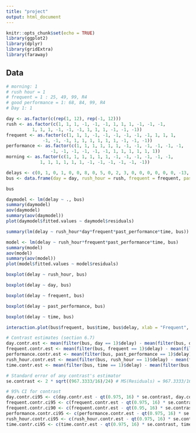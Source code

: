 ---
title: "project"
output: html_document
---

```{r setup, include=FALSE}
knitr::opts_chunk$set(echo = TRUE)
library(ggplot2)
library(dplyr)
library(gridExtra)
library(faraway)
```

## Data
```{r }
# morning: 1
# rush hour = 1
# frequent = 1 : 25, 49, 99, R4
# good performance = 1: 68, 84, 99, R4
# Day 1: 1

day <- as.factor(c(rep(1, 12), rep(-1, 12)))
rush <- as.factor(c(1, 1, 1, -1, -1, -1, 1, 1, 1, -1, -1, -1, 
          1, 1, 1, -1, -1, -1, 1, 1, 1, -1, -1, -1))
frequent <- as.factor(c(1, 1, 1, -1, -1, -1, -1, -1, -1, 1, 1, 1,
              -1, -1, -1, 1, 1, 1, 1, 1, 1, -1, -1, -1))
performance <- as.factor(c(1, 1, 1, 1, 1, 1, -1, -1, -1, -1, -1, -1, 
                 -1, -1, -1, -1, -1, -1, 1, 1, 1, 1, 1, 1))
morning <- as.factor(c(1, 1, 1, 1, 1, 1, -1, -1, -1, -1, -1, -1, 
             1, 1, 1, 1, 1, 1, -1, -1, -1, -1, -1, -1))

delays <- c(0, 1, 0, 1, 0, 0, 8, 0, 5, 0, 2, 3, 0, 0, 0, 0, 0, 0, -13, -2, -10, 36, 0, 0)
bus <- data.frame(day = day, rush_hour = rush, frequent = frequent, past_performance = performance, time = morning, delay = delays)

bus
```

```{r}
daymodel <- lm(delay ~ ., bus)
summary(daymodel)
aov(daymodel)
summary(aov(daymodel))
plot(daymodel$fitted.values ~ daymodel$residuals)
```
```{r}
summary(lm(delay ~ rush_hour*day*frequent*past_performance*time, bus))
```

```{r}

model <- lm(delay ~ rush_hour*frequent*past_performance*time, bus)
summary(model)
aov(model)
summary(aov(model))
plot(model$fitted.values ~ model$residuals)

```

```{r}


boxplot(delay ~ rush_hour, bus)

boxplot(delay ~ day, bus)

boxplot(delay ~ frequent, bus)

boxplot(delay ~ past_performance, bus)

boxplot(delay ~ time, bus)

interaction.plot(bus$frequent, bus$time, bus$delay, xlab = "Frequent", ylab = "Average Delay (minutes)", trace.label = "Time of Day")
```

```{r}
# Contrast estimates (section 6.7)
day.contr.est <- mean(filter(bus, day == 1)$delay) - mean(filter(bus, day == -1)$delay)
frequent.contr.est <- mean(filter(bus, frequent == 1)$delay) - mean(filter(bus, frequent == -1)$delay)
performance.contr.est <- mean(filter(bus, past_performance == 1)$delay) - mean(filter(bus, past_performance == -1)$delay)
rush_hour.contr.est <- mean(filter(bus, rush_hour == 1)$delay) - mean(filter(bus, rush_hour == -1)$delay)
time.contr.est <- mean(filter(bus, time == 1)$delay) - mean(filter(bus, time == -1)$delay)

# Standard error of any contrast's estimator
se.contrast <- 2 * sqrt((967.3333/16)/24) # MS(Residuals) = 967.3333/16 from aov(model) above

# 95% CI for contrast
day.contr.ci95 <- c(day.contr.est - qt(0.975, 16) * se.contrast, day.contr.est + qt(0.975, 16) * se.contrast)
frequent.contr.ci95 <- c(frequent.contr.est - qt(0.975, 16) * se.contrast, frequent.contr.est + qt(0.975, 16) * se.contrast)
frequent.contr.ci90 <- c(frequent.contr.est - qt(0.95, 16) * se.contrast, frequent.contr.est + qt(0.95, 16) * se.contrast)
performance.contr.ci95 <- c(performance.contr.est - qt(0.975, 16) * se.contrast, performance.contr.est + qt(0.975, 16) * se.contrast)
rush_hour.contr.ci95 <- c(rush_hour.contr.est - qt(0.975, 16) * se.contrast, rush_hour.contr.est + qt(0.975, 16) * se.contrast)
time.contr.ci95 <- c(time.contr.est - qt(0.975, 16) * se.contrast, time.contr.est + qt(0.975, 16) * se.contrast)
```
